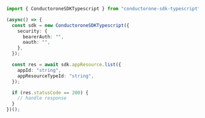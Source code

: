 ```typescript List.ts
import { ConductoroneSDKTypescript } from "conductorone-sdk-typescript";

(async() => {
  const sdk = new ConductoroneSDKTypescript({
    security: {
      bearerAuth: "",
      oauth: "",
    },
  });

  const res = await sdk.appResource.list({
    appId: "string",
    appResourceTypeId: "string",
  });

  if (res.statusCode == 200) {
    // handle response
  }
})();
```
